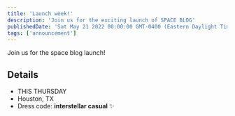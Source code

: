 ```yaml
---
title: 'Launch week!'
description: 'Join us for the exciting launch of SPACE BLOG'
publishedDate: 'Sat May 21 2022 00:00:00 GMT-0400 (Eastern Daylight Time)'
tags: ['announcement']
---
```




Join us for the space blog launch!

## Details

- THIS THURSDAY
- Houston, TX
- Dress code: **interstellar casual** ✨
